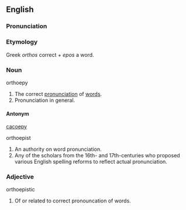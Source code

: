 {{rfc}}
==English==

===Pronunciation===
{{sectstub}}

===Etymology===
Greek ''orthos'' correct + ''epos'' a word.

===Noun===
;orthoepy
#The correct [[pronunciation]] of [[words]].
#Pronunciation in general.

====Antonym====
[[cacoepy]]

;orthoepist
#An authority on word pronunciation.
#Any of the scholars from the 16th- and 17th-centuries who proposed various English spelling reforms to reflect actual pronunciation.

===Adjective===
;orthoepistic
#Of or related to correct pronouncation of words.